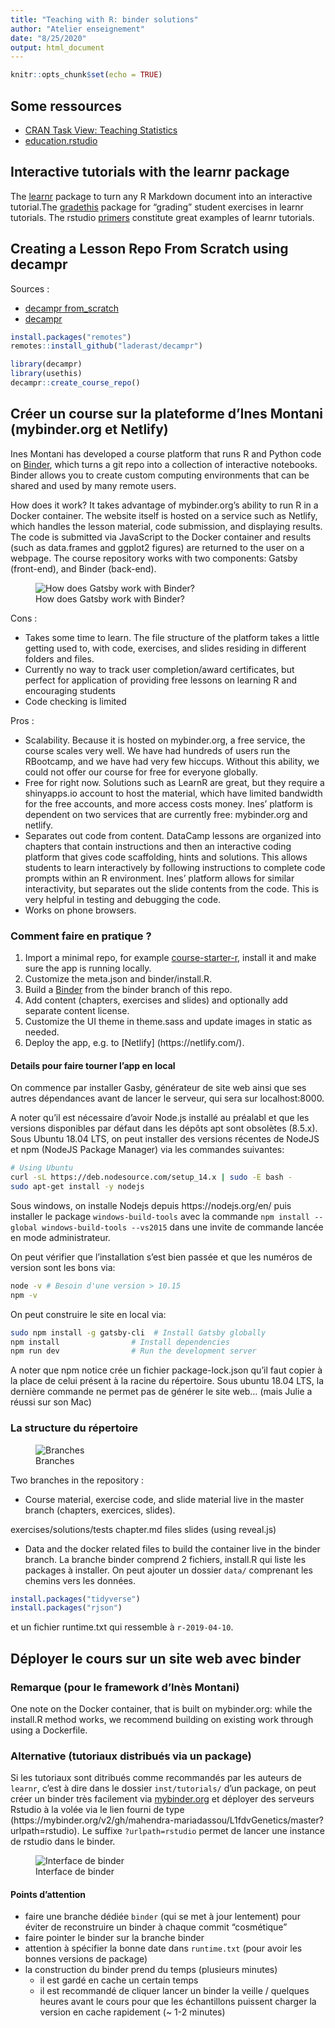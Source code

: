 ```yaml
---
title: "Teaching with R: binder solutions"
author: "Atelier enseignement"
date: "8/25/2020"
output: html_document
---
```


```r
knitr::opts_chunk$set(echo = TRUE)
```

## Some ressources

- [CRAN Task View: Teaching Statistics](https://CRAN.R-project.org/view=TeachingStatistics)
- [education.rstudio](https://education.rstudio.com/blog/2020/03/resources-for-teaching-data-science-and-statistics-remotely/)

## Interactive tutorials with the learnr package

The [learnr](https://rstudio.github.io/learnr/) package to turn any R Markdown document into an interactive tutorial.The [gradethis](https://rstudio-education.github.io/gradethis/) package for "grading" student exercises in learnr tutorials. The rstudio [primers](https://rstudio.cloud/learn/primers) constitute great examples of learnr tutorials. 

## Creating a Lesson Repo From Scratch using decampr

Sources : 

- [decampr from_scratch](https://laderast.github.io/decampr/articles/from_scratch.html)
- [decampr](https://github.com/laderast/decampr)


```r
install.packages("remotes")
remotes::install_github("laderast/decampr")
```

```r
library(decampr)
library(usethis)
decampr::create_course_repo()
```

## Créer un course sur la plateforme d'Ines Montani (mybinder.org et Netlify)

Ines Montani has developed a course platform that runs R and Python code on [Binder](mybinder.org), which turns a git repo into a collection of interactive notebooks. Binder allows you to create custom computing environments that can be shared and used by many remote users.

How does it work? It takes advantage of mybinder.org's ability to run R in a Docker container. The website itself is hosted on a service such as Netlify, which handles the lesson material, code submission, and displaying results. The code is submitted via JavaScript to the Docker container and results (such as data.frames and ggplot2 figures) are returned to the user on a webpage.
The course repository works with two components: Gatsby (front-end), and Binder (back-end). 

![How does Gatsby work with Binder?](img/client_serveur.png)

Cons :

- Takes some time to learn. The file structure of the platform takes a little getting used to, with code, exercises, and slides residing in different folders and files. 
- Currently no way to track user completion/award certificates, but perfect for application of providing free lessons on learning R and encouraging students
- Code checking is limited

Pros :

- Scalability. Because it is hosted on mybinder.org, a free service, the course scales very well. We have had hundreds of users run the RBootcamp, and we have had very few hiccups. Without this ability, we could not offer our course for free for everyone globally.
- Free for right now. Solutions such as LearnR are great, but they require a shinyapps.io account to host the material, which have limited bandwidth for the free accounts, and more access costs money. Ines’ platform is dependent on two services that are currently free: mybinder.org and netlify.
- Separates out code from content. DataCamp lessons are organized into chapters that contain instructions and then an interactive coding platform that gives code scaffolding, hints and solutions. This allows students to learn interactively by following instructions to complete code prompts within an R environment. Ines’ platform allows for similar interactivity, but separates out the slide contents from the code. This is very helpful in testing and debugging the code.
- Works on phone browsers. 

### Comment faire en pratique ?

1. Import a minimal repo, for example [course-starter-r](https://github.com/ines/course-starter-r), install it and make sure the app is running locally.
2. Customize the meta.json and binder/install.R.
3. Build a [Binder](https://mybinder.org/) from the binder branch of this repo.
4. Add content (chapters, exercises and slides) and optionally add separate content license.
5. Customize the UI theme in theme.sass and update images in static as needed.
6. Deploy the app, e.g. to [Netlify] (https://netlify.com/).

#### Details pour faire tourner l'app en local

On commence par installer Gasby, générateur de site web ainsi que ses autres dépendances avant de lancer le serveur, qui sera sur localhost:8000.

A noter qu'il est nécessaire d'avoir Node.js installé au préalabl et que les versions disponibles par défaut dans les dépôts apt sont obsolètes (8.5.x). Sous Ubuntu 18.04 LTS, on peut installer des versions récentes de NodeJS et npm (NodeJS Package Manager) via les commandes suivantes:
```bash
# Using Ubuntu
curl -sL https://deb.nodesource.com/setup_14.x | sudo -E bash -
sudo apt-get install -y nodejs
```
Sous windows, on installe Nodejs depuis https://nodejs.org/en/ puis installer le package `windows-build-tools` avec la commande `npm install --global windows-build-tools --vs2015` dans une invite de commande lancée en mode administrateur.

On peut vérifier que l'installation s'est bien passée et que les numéros de version sont les bons via: 
```bash
node -v # Besoin d'une version > 10.15
npm -v
```

On peut construire le site en local via:

```bash
sudo npm install -g gatsby-cli  # Install Gatsby globally
npm install                # Install dependencies
npm run dev                # Run the development server
```

A noter que npm notice crée un fichier package-lock.json qu'il faut copier à la place de celui présent à la racine du répertoire. Sous ubuntu 18.04 LTS, la dernière commande ne permet pas de générer le site web... (mais Julie a réussi sur son Mac) 

### La structure du répertoire

![Branches](img/branches.png)

Two branches in the repository :

- Course material, exercise code, and slide material live in the master branch (chapters, exercices, slides). 

exercises/solutions/tests
chapter.md files
slides (using reveal.js)

- Data and the docker related files to build the container live in the binder branch.
La branche binder comprend 2 fichiers, install.R qui liste les packages à installer. On peut ajouter un dossier `data/` comprenant les chemins vers les données.
```r
install.packages("tidyverse")
install.packages("rjson")
```

et un fichier runtime.txt qui ressemble à `r-2019-04-10`.

## Déployer le cours sur un site web avec binder

### Remarque (pour le framework d'Inès Montani)

One note on the Docker container, that is built on mybinder.org: while the install.R method works, we recommend building on existing work through using a Dockerfile.

### Alternative (tutoriaux distribués via un package)

Si les tutoriaux sont ditribués comme recommandés par les auteurs de `learnr`, c'est à dire dans le dossier `inst/tutorials/` d'un package, on peut créer un binder très facilement via [mybinder.org](https://mybinder.org/) et déployer des serveurs Rstudio à la volée via le lien fourni de type (https://mybinder.org/v2/gh/mahendra-mariadassou/L1fdvGenetics/master?urlpath=rstudio). Le suffixe `?urlpath=rstudio` permet de lancer une instance de rstudio dans le binder. 

![Interface de binder](img/binder_example.png)

#### Points d'attention

- faire une branche dédiée `binder` (qui se met à jour lentement) pour éviter de reconstruire un binder à chaque commit "cosmétique"
- faire pointer le binder sur la branche binder
- attention à spécifier la bonne date dans `runtime.txt` (pour avoir les bonnes versions de package)
- la construction du binder prend du temps (plusieurs minutes)
  - il est gardé en cache un certain temps 
  - il est recommandé de cliquer lancer un binder la veille / quelques heures avant le cours pour que les échantillons puissent charger la version en cache rapidement (~ 1-2 minutes)




